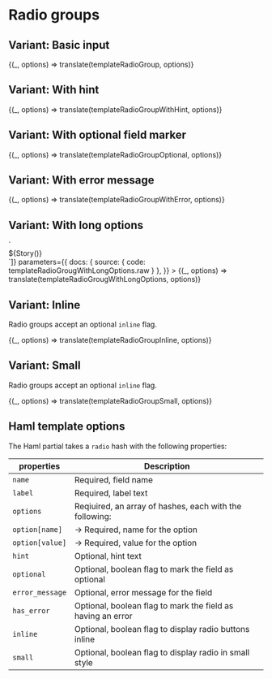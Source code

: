 

<Meta title="Forms/Radio group" />

# Radio groups

## Variant: Basic input

<Preview>
  <Story
    name="Basic"
    parameters={{ docs: { source: { code: templateRadioGroup.raw } } }}
  >
    {(_, options) => translate(templateRadioGroup, options)}
  </Story>
</Preview>

## Variant: With hint

<Preview>
  <Story
    name="With hint"
    parameters={{ docs: { source: { code: templateRadioGroupWithHint.raw } } }}
  >
    {(_, options) => translate(templateRadioGroupWithHint, options)}
  </Story>
</Preview>

## Variant: With optional field marker

<Preview>
  <Story
    name="Optional field"
    parameters={{ docs: { source: { code: templateRadioGroupOptional.raw } } }}
  >
    {(_, options) => translate(templateRadioGroupOptional, options)}
  </Story>
</Preview>

## Variant: With error message

<Preview>
  <Story
    name="With error"
    parameters={{ docs: { source: { code: templateRadioGroupWithError.raw } } }}
  >
    {(_, options) => translate(templateRadioGroupWithError, options)}
  </Story>
</Preview>

## Variant: With long options

<Preview>
  <Story
    name="With long options"
    decorators={[(Story) => `<div style="max-width: 540px">${Story()}</div>`]}
    parameters={{
      docs: { source: { code: templateRadioGrougWithLongOptions.raw } },
    }}
  >
    {(_, options) => translate(templateRadioGrougWithLongOptions, options)}
  </Story>
</Preview>

## Variant: Inline

Radio groups accept an optional `inline` flag.

<Preview>
  <Story
    name="Inline"
    parameters={{ docs: { source: { code: templateRadioGroupInline.raw } } }}
  >
    {(_, options) => translate(templateRadioGroupInline, options)}
  </Story>
</Preview>

## Variant: Small

Radio groups accept an optional `inline` flag.

<Preview>
  <Story
    name="Small"
    parameters={{ docs: { source: { code: templateRadioGroupSmall.raw } } }}
  >
    {(_, options) => translate(templateRadioGroupSmall, options)}
  </Story>
</Preview>

## Haml template options

The Haml partial takes a `radio` hash with the following properties:

| properties      | Description                                                 |
| --------------- | ----------------------------------------------------------- |
| `name`          | Required, field name                                        |
| `label`         | Required, label text                                        |
| `options`       | Reqiuired, an array of hashes, each with the following:     |
| `option[name]`  | &rarr; Required, name for the option                        |
| `option[value]` | &rarr; Required, value for the option                       |
| `hint`          | Optional, hint text                                         |
| `optional`      | Optional, boolean flag to mark the field as optional        |
| `error_message` | Optional, error message for the field                       |
| `has_error`     | Optional, boolean flag to mark the field as having an error |
| `inline`        | Optional, boolean flag to display radio buttons inline      |
| `small`         | Optional, boolean flag to display radio in small style      |
